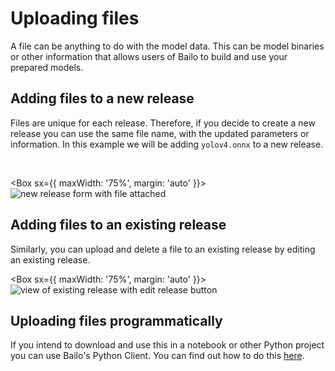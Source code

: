 

# Uploading files

A file can be anything to do with the model data. This can be model binaries or other information that allows users of
Bailo to build and use your prepared models.

## Adding files to a new release

Files are unique for each release. Therefore, if you decide to create a new release you can use the same file name, with
the updated parameters or information. In this example we will be adding `yolov4.onnx` to a new release.

<br />

<Box sx={{ maxWidth: '75%', margin: 'auto' }}>
  <Image alt='new release form with file attached' src={bailoUploadFile} />
</Box>

## Adding files to an existing release

Similarly, you can upload and delete a file to an existing release by editing an existing release.

<Box sx={{ maxWidth: '75%', margin: 'auto' }}>
  <Image alt='view of existing release with edit release button' src={bailoUploadedFile} />
</Box>

## Uploading files programmatically

If you intend to download and use this in a notebook or other Python project you can use Bailo's Python Client. You can
find out how to do this [here](/docs/python/notebooks/models_and_releases_demo_pytorch/index.html).

